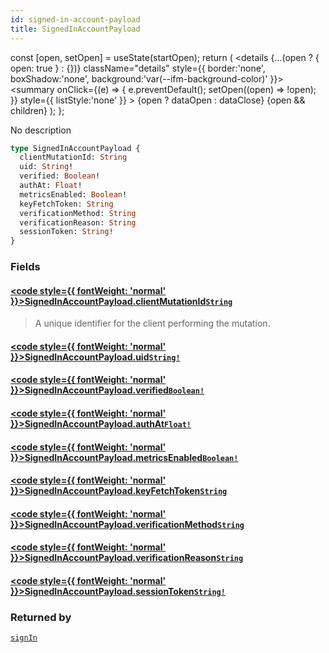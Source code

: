 ```yaml
---
id: signed-in-account-payload
title: SignedInAccountPayload
---
```









  const [open, setOpen] = useState(startOpen);
  return (
    <details {...(open ? { open: true } : {})} className="details" style={{ border:'none', boxShadow:'none', background:'var(--ifm-background-color)' }}>
      <summary
        onClick={(e) => {
          e.preventDefault();
          setOpen((open) => !open);
        }}
        style={{ listStyle:'none' }}
      >
      {open ? dataOpen : dataClose}
      </summary>
      {open && children}
    </details>
  );
};








No description


```graphql
type SignedInAccountPayload {
  clientMutationId: String
  uid: String!
  verified: Boolean!
  authAt: Float!
  metricsEnabled: Boolean!
  keyFetchToken: String
  verificationMethod: String
  verificationReason: String
  sessionToken: String!
}
```




### Fields

#### [<code style={{ fontWeight: 'normal' }}>SignedInAccountPayload.<b>clientMutationId</b></code>](#)<Bullet />[`String`](/gql-api/scalars/string) <Badge class="badge badge--secondary" text="scalar"/> 
> 
> 
> A unique identifier for the client performing the mutation.
> 

#### [<code style={{ fontWeight: 'normal' }}>SignedInAccountPayload.<b>uid</b></code>](#)<Bullet />[`String!`](/gql-api/scalars/string) <Badge class="badge badge--secondary" text="non-null"/> <Badge class="badge badge--secondary" text="scalar"/> 
> 
> 
> 
> 

#### [<code style={{ fontWeight: 'normal' }}>SignedInAccountPayload.<b>verified</b></code>](#)<Bullet />[`Boolean!`](/gql-api/scalars/boolean) <Badge class="badge badge--secondary" text="non-null"/> <Badge class="badge badge--secondary" text="scalar"/> 
> 
> 
> 
> 

#### [<code style={{ fontWeight: 'normal' }}>SignedInAccountPayload.<b>authAt</b></code>](#)<Bullet />[`Float!`](/gql-api/scalars/float) <Badge class="badge badge--secondary" text="non-null"/> <Badge class="badge badge--secondary" text="scalar"/> 
> 
> 
> 
> 

#### [<code style={{ fontWeight: 'normal' }}>SignedInAccountPayload.<b>metricsEnabled</b></code>](#)<Bullet />[`Boolean!`](/gql-api/scalars/boolean) <Badge class="badge badge--secondary" text="non-null"/> <Badge class="badge badge--secondary" text="scalar"/> 
> 
> 
> 
> 

#### [<code style={{ fontWeight: 'normal' }}>SignedInAccountPayload.<b>keyFetchToken</b></code>](#)<Bullet />[`String`](/gql-api/scalars/string) <Badge class="badge badge--secondary" text="scalar"/> 
> 
> 
> 
> 

#### [<code style={{ fontWeight: 'normal' }}>SignedInAccountPayload.<b>verificationMethod</b></code>](#)<Bullet />[`String`](/gql-api/scalars/string) <Badge class="badge badge--secondary" text="scalar"/> 
> 
> 
> 
> 

#### [<code style={{ fontWeight: 'normal' }}>SignedInAccountPayload.<b>verificationReason</b></code>](#)<Bullet />[`String`](/gql-api/scalars/string) <Badge class="badge badge--secondary" text="scalar"/> 
> 
> 
> 
> 

#### [<code style={{ fontWeight: 'normal' }}>SignedInAccountPayload.<b>sessionToken</b></code>](#)<Bullet />[`String!`](/gql-api/scalars/string) <Badge class="badge badge--secondary" text="non-null"/> <Badge class="badge badge--secondary" text="scalar"/> 
> 
> 
> 
> 



### Returned by

[`signIn`](/gql-api/mutations/sign-in)  <Badge class="badge badge--secondary" text="mutation"/>

